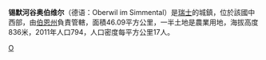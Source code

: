 '''锡默河谷奥伯维尔'''（德语：Oberwil im Simmental）是[[瑞士|瑞士]]的城鎮，位於該國中西部，由[[伯恩州|伯恩州]]負責管轄，面積46.09平方公里，一半土地是農業用地，海拔高度836米，2011年人口794，人口密度每平方公里17人。

{{Authority control}}
{{Switzerland-geo-stub}}
[[Category:伯恩州的市镇|O]]